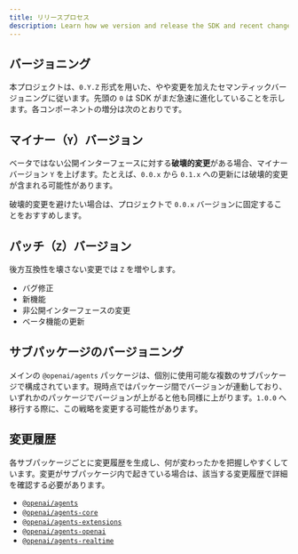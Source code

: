 ```yaml
---
title: リリースプロセス
description: Learn how we version and release the SDK and recent changes.
---
```


## バージョニング

本プロジェクトは、`0.Y.Z` 形式を用いた、やや変更を加えたセマンティックバージョニングに従います。先頭の `0` は SDK がまだ急速に進化していることを示します。各コンポーネントの増分は次のとおりです。

## マイナー（`Y`）バージョン

ベータではない公開インターフェースに対する**破壊的変更**がある場合、マイナーバージョン `Y` を上げます。たとえば、`0.0.x` から `0.1.x` への更新には破壊的変更が含まれる可能性があります。

破壊的変更を避けたい場合は、プロジェクトで `0.0.x` バージョンに固定することをおすすめします。

## パッチ（`Z`）バージョン

後方互換性を壊さない変更では `Z` を増やします。

- バグ修正
- 新機能
- 非公開インターフェースの変更
- ベータ機能の更新

## サブパッケージのバージョニング

メインの `@openai/agents` パッケージは、個別に使用可能な複数のサブパッケージで構成されています。現時点ではパッケージ間でバージョンが連動しており、いずれかのパッケージでバージョンが上がると他も同様に上がります。`1.0.0` へ移行する際に、この戦略を変更する可能性があります。

## 変更履歴

各サブパッケージごとに変更履歴を生成し、何が変わったかを把握しやすくしています。変更がサブパッケージ内で起きている場合は、該当する変更履歴で詳細を確認する必要があります。

- [`@openai/agents`](https://github.com/openai/openai-agents-js/blob/main/packages/agents/CHANGELOG.md)
- [`@openai/agents-core`](https://github.com/openai/openai-agents-js/blob/main/packages/agents-core/CHANGELOG.md)
- [`@openai/agents-extensions`](https://github.com/openai/openai-agents-js/blob/main/packages/agents-extensions/CHANGELOG.md)
- [`@openai/agents-openai`](https://github.com/openai/openai-agents-js/blob/main/packages/agents-openai/CHANGELOG.md)
- [`@openai/agents-realtime`](https://github.com/openai/openai-agents-js/blob/main/packages/agents-realtime/CHANGELOG.md)
